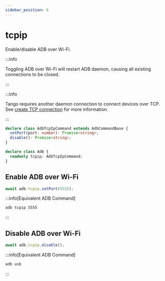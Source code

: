---
sidebar_position: 6
---

# tcpip

Enable/disable ADB over Wi-Fi.

:::info

Toggling ADB over Wi-Fi will restart ADB daemon, causing all existing connections to be closed.

:::

:::info

Tango requires another daemon connection to connect devices over TCP. See [create TCP connection](/tango/daemon/tcp/create-connection.mdx) for more information.

:::

```ts
declare class AdbTcpIpCommand extends AdbCommandBase {
  setPort(port: number): Promise<string>;
  disable(): Promise<string>;
}

declare class Adb {
  readonly tcpip: AdbTcpIpCommand;
}
```

## Enable ADB over Wi-Fi

```ts transpile
await adb.tcpip.setPort(5555);
```

:::info[Equivalent ADB Command]

```sh
adb tcpip 5555
```

:::

## Disable ADB over Wi-Fi

```ts transpile
await adb.tcpip.disable();
```

:::info[Equivalent ADB Command]

```sh
adb usb
```

:::
